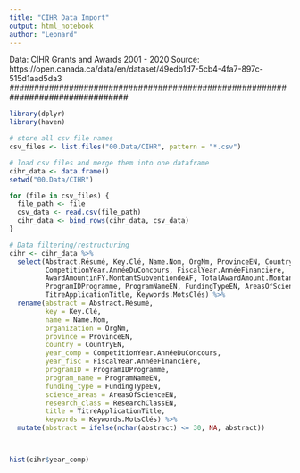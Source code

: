 ---
title: "CIHR Data Import"
output: html_notebook
author: "Leonard"
---


################################################################################
Data: CIHR Grants and Awards 2001 - 2020
Source: https://open.canada.ca/data/en/dataset/49edb1d7-5cb4-4fa7-897c-515d1aad5da3
################################################################################




```{r}
library(dplyr)
library(haven)
```


```{r}
# store all csv file names
csv_files <- list.files("00.Data/CIHR", pattern = "*.csv")

# load csv files and merge them into one dataframe
cihr_data <- data.frame() 
setwd("00.Data/CIHR")

for (file in csv_files) {
  file_path <- file
  csv_data <- read.csv(file_path)
  cihr_data <- bind_rows(cihr_data, csv_data)
}
```



```{r}
# Data filtering/restructuring 
cihr <- cihr_data %>% 
  select(Abstract.Résumé, Key.Clé, Name.Nom, OrgNm, ProvinceEN, CountryEN,
         CompetitionYear.AnnéeDuConcours, FiscalYear.AnnéeFinancière,
         AwardAmountinFY.MontantSubventiondeAF, TotalAwardAmount.MontantSubventionTotal,
         ProgramIDProgramme, ProgramNameEN, FundingTypeEN, AreasOfScienceEN, ResearchClassEN,
         TitreApplicationTitle, Keywords.MotsClés) %>% 
  rename(abstract = Abstract.Résumé,
         key = Key.Clé,
         name = Name.Nom,
         organization = OrgNm,
         province = ProvinceEN,
         country = CountryEN,
         year_comp = CompetitionYear.AnnéeDuConcours, 
         year_fisc = FiscalYear.AnnéeFinancière, 
         programID = ProgramIDProgramme,
         program_name = ProgramNameEN,
         funding_type = FundingTypeEN,
         science_areas = AreasOfScienceEN,
         research_class = ResearchClassEN,
         title = TitreApplicationTitle,
         keywords = Keywords.MotsClés) %>%
  mutate(abstract = ifelse(nchar(abstract) <= 30, NA, abstract))



hist(cihr$year_comp)
```




